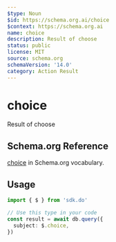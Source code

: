 ```yaml
---
$type: Noun
$id: https://schema.org.ai/choice
$context: https://schema.org.ai
name: choice
description: Result of choose
status: public
license: MIT
source: schema.org
schemaVersion: '14.0'
category: Action Result
---
```


# choice

Result of choose

## Schema.org Reference

[choice](https://schema.org/ChooseAction) in Schema.org vocabulary.

## Usage

```typescript
import { $ } from 'sdk.do'

// Use this type in your code
const result = await db.query({
  subject: $.choice,
})
```
